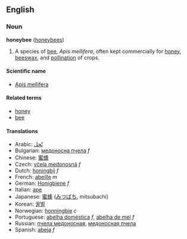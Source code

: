 ==English==
===Noun===
'''honeybee''' ([[honeybees]])

# A species of [[bee]], ''Apis mellifera'', often kept commercially for [[honey]], [[beeswax]], and [[pollination]] of crops.

====Scientific name====
*[[Apis mellifera]]

====Related terms====
*[[honey]]
*[[bee]]

====Translations====
*Arabic: [[نّحل]]
*Bulgarian: [[медоносна пчела]] ''f''
*Chinese: [[蜜蜂]]
*Czech: [[včela medonosná]] ''f''
*Dutch: [[honingbij]] ''f''
*French: [[abeille]] ''m''
*German: [[Honigbiene]] ''f''
*Italian: [[ape]]
*Japanese: [[蜜蜂]] ([[みつばち]], mitsubachi)
*Korean: [[꿀벌]]
*Norwegian: [[honningbie]] ''c''
*Portuguese: [[abelha doméstica]] ''f'', [[abelha de mel]] ''f''
*Russian: [[пчела медоносная]], [[медоносная пчела]]<!-- which is correct?! -->
*Spanish: [[abeja]] ''f''